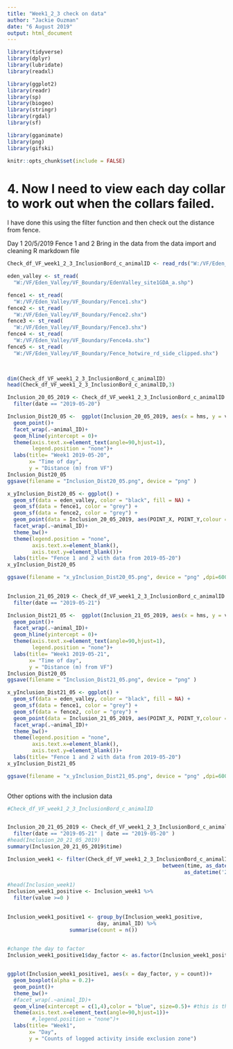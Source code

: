 ```yaml
---
title: "Week1_2_3 check on data"
author: "Jackie Ouzman"
date: "6 August 2019"
output: html_document
---
```


```r
library(tidyverse)
library(dplyr)
library(lubridate)
library(readxl)

library(ggplot2)
library(readr)
library(sp)
library(biogeo)
library(stringr)
library(rgdal)
library(sf)

library(gganimate)
library(png)
library(gifski)

knitr::opts_chunk$set(include = FALSE)
```



# 4. Now I need to view each day collar to work out when the collars failed.
I have done this using the filter function and then check out the distance from fence.

Day 1 20/5/2019
Fence 1 and 2
Bring in the data from the data import and cleaning R markdown file
```r


Check_df_VF_week1_2_3_InclusionBord_c_animalID <- read_rds("W:/VF/Eden_Valley/logged_VF_data/download2_R_output/df_VF_week1_2_3_InclusionBord_c_animalID_clean.rds")

eden_valley <- st_read(
  "W:/VF/Eden_Valley/VF_Boundary/EdenValley_site1GDA_a.shp")

fence1 <- st_read(
  "W:/VF/Eden_Valley/VF_Boundary/Fence1.shx")
fence2 <- st_read(
  "W:/VF/Eden_Valley/VF_Boundary/Fence2.shx")
fence3 <- st_read(
  "W:/VF/Eden_Valley/VF_Boundary/Fence3.shx")
fence4 <- st_read(
  "W:/VF/Eden_Valley/VF_Boundary/Fence4a.shx")
fence5 <- st_read(
  "W:/VF/Eden_Valley/VF_Boundary/Fence_hotwire_rd_side_clipped.shx")

 
```


```r


dim(Check_df_VF_week1_2_3_InclusionBord_c_animalID)
head(Check_df_VF_week1_2_3_InclusionBord_c_animalID,3)

Inclusion_20_05_2019 <- Check_df_VF_week1_2_3_InclusionBord_c_animalID %>% 
  filter(date == "2019-05-20") 

Inclusion_Dist20_05 <-  ggplot(Inclusion_20_05_2019, aes(x = hms, y = value, colour = collar))+
  geom_point()+
  facet_wrap(.~animal_ID)+
  geom_hline(yintercept = 0)+
  theme(axis.text.x=element_text(angle=90,hjust=1),
        legend.position = "none")+
  labs(title= "Week1 2019-05-20",
       x= "Time of day",
       y = "Distance (m) from VF")
Inclusion_Dist20_05
ggsave(filename = "Inclusion_Dist20_05.png", device = "png" )

x_yInclusion_Dist20_05 <- ggplot() +
  geom_sf(data = eden_valley, color = "black", fill = NA) +
  geom_sf(data = fence1, color = "grey") +
  geom_sf(data = fence2, color = "grey") +
  geom_point(data = Inclusion_20_05_2019, aes(POINT_X, POINT_Y,colour = animal_ID), inherit.aes = FALSE, alpha = 0.01) +
  facet_wrap(.~animal_ID)+
  theme_bw()+
  theme(legend.position = "none",
        axis.text.x=element_blank(),
        axis.text.y=element_blank())+
  labs(title= "Fence 1 and 2 with data from 2019-05-20")
x_yInclusion_Dist20_05

ggsave(filename = "x_yInclusion_Dist20_05.png", device = "png" ,dpi=600)
  
```
```r


Inclusion_21_05_2019 <- Check_df_VF_week1_2_3_InclusionBord_c_animalID %>% 
  filter(date == "2019-05-21") 

Inclusion_Dist21_05 <-  ggplot(Inclusion_21_05_2019, aes(x = hms, y = value, colour = collar))+
  geom_point()+
  facet_wrap(.~animal_ID)+
  geom_hline(yintercept = 0)+
  theme(axis.text.x=element_text(angle=90,hjust=1),
        legend.position = "none")+
  labs(title= "Week1 2019-05-21",
       x= "Time of day",
       y = "Distance (m) from VF")
Inclusion_Dist20_05
ggsave(filename = "Inclusion_Dist21_05.png", device = "png" )

x_yInclusion_Dist21_05 <- ggplot() +
  geom_sf(data = eden_valley, color = "black", fill = NA) +
  geom_sf(data = fence1, color = "grey") +
  geom_sf(data = fence2, color = "grey") +
  geom_point(data = Inclusion_21_05_2019, aes(POINT_X, POINT_Y,colour = animal_ID), inherit.aes = FALSE, alpha = 0.01) +
  facet_wrap(.~animal_ID)+
  theme_bw()+
  theme(legend.position = "none",
        axis.text.x=element_blank(),
        axis.text.y=element_blank())+
  labs(title= "Fence 1 and 2 with data from 2019-05-20")
x_yInclusion_Dist21_05

ggsave(filename = "x_yInclusion_Dist21_05.png", device = "png" ,dpi=600)
  
```



Other options with the inclusion data
```r


#Check_df_VF_week1_2_3_InclusionBord_c_animalID


Inclusion_20_21_05_2019 <- Check_df_VF_week1_2_3_InclusionBord_c_animalID %>% 
  filter(date == "2019-05-21" | date == "2019-05-20" )
#head(Inclusion_20_21_05_2019)
summary(Inclusion_20_21_05_2019$time)

Inclusion_week1 <- filter(Check_df_VF_week1_2_3_InclusionBord_c_animalID, 
                                                  between(time, as_datetime('2019-05-20 12:30:01', tz="GMT"),
                                                         as_datetime('2019-05-27 24:00:00', tz="GMT")))
                                                 
#head(Inclusion_week1)
Inclusion_week1_positive <- Inclusion_week1 %>% 
  filter(value >=0 )
 

Inclusion_week1_positive1 <- group_by(Inclusion_week1_positive,
                             day, animal_ID) %>%   
                    summarise(count = n())
                    

#change the day to factor
Inclusion_week1_positive1$day_factor <- as.factor(Inclusion_week1_positive1$day)


ggplot(Inclusion_week1_positive1, aes(x = day_factor, y = count))+
  geom_boxplot(alpha = 0.2)+
  geom_point()+
  theme_bw()+
  #facet_wrap(.~animal_ID)+
  geom_vline(xintercept = c(1,4),color = "blue", size=0.5)+ #this is the order which it appears on the axis can add 1.3 values too!
  theme(axis.text.x=element_text(angle=90,hjust=1))+
        #,legend.position = "none")+
  labs(title= "Week1",
       x= "Day",
       y = "Counts of logged activity inside exclusion zone")


```

